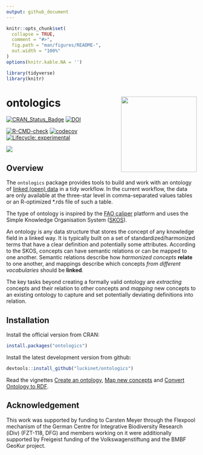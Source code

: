 ```yaml
---
output: github_document
---
```


<!-- README.md is generated from README.Rmd. Please edit that file -->

```r
knitr::opts_chunk$set(
  collapse = TRUE,
  comment = "#>",
  fig.path = "man/figures/README-",
  out.width = "100%"
)
options(knitr.kable.NA = '')

library(tidyverse)
library(knitr)
```
# ontologics <a href='https://github.com/luckinet/ontologics/'><img src='man/figures/logo.svg' align="right" height="200" /></a>

<!-- badges: start -->
[![CRAN\_Status\_Badge](http://www.r-pkg.org/badges/version/ontologics)](https://cran.r-project.org/package=ontologics)
[![DOI](https://zenodo.org/badge/DOI/10.5281/zenodo.8043597.svg)](https://doi.org/10.5281/zenodo.8043597)

[![R-CMD-check](https://github.com/luckinet/ontologics/workflows/R-CMD-check/badge.svg)](https://github.com/luckinet/ontologics/actions)
[![codecov](https://codecov.io/gh/luckinet/ontologics/branch/master/graph/badge.svg?token=hjppymcGr3)](https://codecov.io/gh/luckinet/ontologics)
[![Lifecycle: experimental](https://img.shields.io/badge/lifecycle-experimental-orange.svg)](https://lifecycle.r-lib.org/articles/stages.html#experimental)

[![](http://cranlogs.r-pkg.org/badges/grand-total/ontologics)](https://cran.r-project.org/package=ontologics)


## Overview

The `ontologics` package provides tools to build and work with an ontology of [linked (open) data](https://en.wikipedia.org/wiki/Linked_data) in a tidy workflow. In the current workflow, the data are only available at the three-star level in comma-separated values tables or an R-optimized *.rds file of such a table.

The type of ontology is inspired by the [FAO caliper](https://www.fao.org/statistics/caliper/web/) platform and uses the Simple Knowledge Organisation System ([SKOS](https://www.w3.org/TR/skos-reference/)).

An ontology is any data structure that stores the concept of any knowledge field in a linked way. It is typically built on a set of standardized/harmonized terms that have a clear definition and potentially some attributes. According to the SKOS, concepts can have semantic relations or can be mapped to one another. Semantic relations describe how *harmonized concepts* **relate** to one another, and mappings describe which concepts *from different vocabularies* should be **linked**.

The key tasks beyond creating a formally valid ontology are *extracting* concepts and their relation to other concepts and *mapping* new concepts to an existing ontology to capture and set potentially deviating definitions into relation.


## Installation

Install the official version from CRAN:

```r
install.packages("ontologics")
```

Install the latest development version from github:

```r
devtools::install_github("luckinet/ontologics")
```

Read the vignettes [Create an ontology](https://luckinet.github.io/ontologics/articles/create_an_ontology.html), [Map new concepts](https://luckinet.github.io/ontologics/articles/map_new_concepts.html) and [Convert Ontology to RDF](https://luckinet.github.io/ontologics/articles/conversion_to_rdf.html).

## Acknowledgement

This work was supported by funding to Carsten Meyer through the Flexpool mechanism of the German Centre for Integrative Biodiversity Research (iDiv) (FZT-118, DFG) and members working on it were additionally supported by Freigeist funding of the Volkswagenstiftung and the BMBF GeoKur project.
